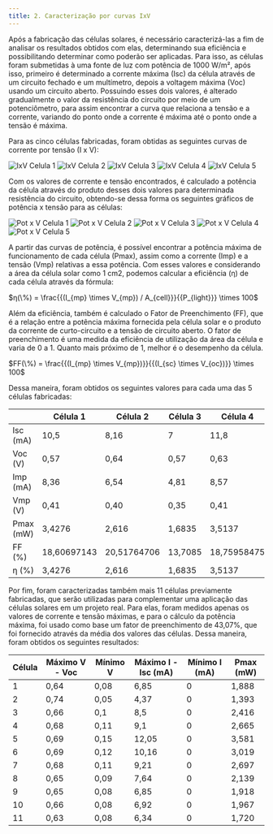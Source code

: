 ```yaml
---
title: 2. Caracterização por curvas IxV
---
```


Após a fabricação das células solares, é necessário caracterizá-las a fim de analisar os resultados obtidos com elas,
determinando sua eficiência e possibilitando determinar como poderão ser aplicadas. Para isso, as células foram
submetidas à uma fonte de luz com potência de 1000 W/m², após isso, primeiro é determinado a corrente máxima (Isc) da
célula através de um circuito fechado e um multímetro, depois a voltagem máxima (Voc) usando um circuito aberto.
Possuindo esses dois valores, é alterado gradualmente o valor da resistência do circuito por meio de um potenciômetro,
para assim encontrar a curva que relaciona a tensão e a corrente, variando do ponto onde a corrente é máxima até o ponto
onde a tensão é máxima.

Para as cinco células fabricadas, foram obtidas as seguintes curvas de corrente por tensão (I x V):

![IxV Celula 1](/plots/i_v_1.png)
![IxV Celula 2](/plots/i_v_2.png)
![IxV Celula 3](/plots/i_v_3.png)
![IxV Celula 4](/plots/i_v_4.png)
![IxV Celula 5](/plots/i_v_5.png)

Com os valores de corrente e tensão encontrados, é calculado a potência da célula através do produto desses dois valores
para determinada resistência do circuito, obtendo-se dessa forma os seguintes gráficos de potência x tensão para as
células:

![Pot x V Celula 1](/plots/p_v_1.png)
![Pot x V Celula 2](/plots/p_v_2.png)
![Pot x V Celula 3](/plots/p_v_3.png)
![Pot x V Celula 4](/plots/p_v_4.png)
![Pot x V Celula 5](/plots/p_v_5.png)

A partir das curvas de potência, é possível encontrar a potência máxima de funcionamento de cada célula (Pmax), assim
como a corrente (Imp) e a tensão (Vmp) relativas a essa potência. Com esses valores e considerando a área da célula
solar como 1 cm2, podemos calcular a eficiência (η) de cada célula através da fórmula:

$η(\%) = \frac{{(I_{mp} \times V_{mp}) / A_{cell}}}{{P_{light}}} \times 100$

Além da eficiência, também é calculado o Fator de Preenchimento (FF), que é a relação entre a potência máxima fornecida
pela célula solar e o produto da corrente de curto-circuito e a tensão de circuito aberto. O fator de preenchimento é
uma medida da eficiência de utilização da área da célula e varia de 0 a 1. Quanto mais próximo de 1, melhor é o
desempenho da célula.

$FF(\%) = \frac{{(I_{mp} \times V_{mp})}}{{(I_{sc} \times V_{oc})}} \times 100$

Dessa maneira, foram obtidos os seguintes valores para cada uma das 5 células fabricadas:

|         | Célula 1 | Célula 2 | Célula 3 | Célula 4 | Célula 5 |
|---------|----------|----------|----------|----------|----------|
| Isc (mA)| 10,5     | 8,16     | 7        | 11,8     | 14,3     |
| Voc (V) | 0,57     | 0,64     | 0,57     | 0,63     | 0,62     |
| Imp (mA)| 8,36     | 6,54     | 4,81     | 8,57     | 11,01    |
| Vmp (V) | 0,41     | 0,40     | 0,35     | 0,41     | 0,36     |
| Pmax (mW)| 3,4276  | 2,616    | 1,6835   | 3,5137   | 3,9636   |
| FF (%)  | 18,60697143 | 20,51764706 | 13,7085 | 18,75958475 | 17,18483916 |
| η (%)   | 3,4276   | 2,616    | 1,6835   | 3,5137   | 3,9636   |

Por fim, foram caracterizadas também mais 11 células previamente fabricadas, que serão utilizadas para complementar uma
aplicação das células solares em um projeto real. Para elas, foram medidos apenas os valores de corrente e tensão
máximas, e para o cálculo da potência máxima, foi usado como base um fator de preenchimento de 43,07%, que foi fornecido
através da média dos valores das células. Dessa maneira, foram obtidos os seguintes resultados:

| Célula | Máximo V - Voc | Mínimo V | Máximo I - Isc (mA) | Mínimo I (mA) | Pmax (mW) |
|--------|----------------|----------|---------------------|----------------|------------|
| 1      | 0,64           | 0,08     | 6,85                | 0              | 1,888      |
| 2      | 0,74           | 0,05     | 4,37                | 0              | 1,393      |
| 3      | 0,66           | 0,1      | 8,5                 | 0              | 2,416      |
| 4      | 0,68           | 0,11     | 9,1                 | 0              | 2,665      |
| 5      | 0,69           | 0,15     | 12,05               | 0              | 3,581      |
| 6      | 0,69           | 0,12     | 10,16               | 0              | 3,019      |
| 7      | 0,68           | 0,11     | 9,21                | 0              | 2,697      |
| 8      | 0,65           | 0,09     | 7,64                | 0              | 2,139      |
| 9      | 0,65           | 0,08     | 6,85                | 0              | 1,918      |
| 10     | 0,66           | 0,08     | 6,92                | 0              | 1,967      |
| 11     | 0,63           | 0,08     | 6,34                | 0              | 1,720      |
